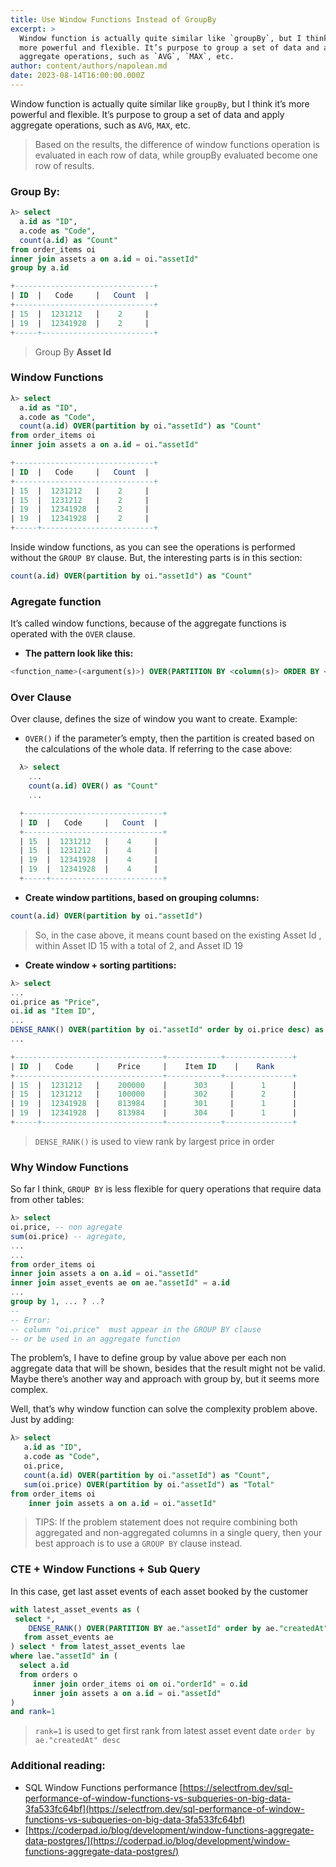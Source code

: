 ```yaml
---
title: Use Window Functions Instead of GroupBy
excerpt: >
  Window function is actually quite similar like `groupBy`, but I think it’s
  more powerful and flexible. It’s purpose to group a set of data and apply
  aggregate operations, such as `AVG`, `MAX`, etc.
author: content/authors/napolean.md
date: 2023-08-14T16:00:00.000Z
---
```


Window function is actually quite similar like `groupBy`, but I think it’s more powerful and flexible. It’s purpose to group a set of data and apply aggregate operations, such as `AVG`, `MAX`, etc.

> Based on the results, the difference of window functions operation is evaluated in each row of data, while groupBy evaluated become one row of results.

### Group By:

```sql
λ> select 
  a.id as "ID",
  a.code as "Code",
  count(a.id) as "Count"
from order_items oi 
inner join assets a on a.id = oi."assetId" 
group by a.id

+-------------------------------+
| ID  |   Code     |   Count  | 
+-------------------------------+
| 15  |  1231212   |    2     |
| 19  |  12341928  |    2     |
+-----+-------------------------+
```

> Group By **Asset Id**

### Window Functions

```sql
λ> select 
  a.id as "ID",
  a.code as "Code",
  count(a.id) OVER(partition by oi."assetId") as "Count"
from order_items oi
inner join assets a on a.id = oi."assetId"

+-------------------------------+
| ID  |   Code     |   Count  | 
+-------------------------------+
| 15  |  1231212   |    2     |
| 15  |  1231212   |    2     |
| 19  |  12341928  |    2     |
| 19  |  12341928  |    2     |
+-----+-------------------------+
```

Inside window functions, as you can see the operations is performed without the `GROUP BY` clause. But, the interesting parts is in this section:

```sql
count(a.id) OVER(partition by oi."assetId") as "Count"
```

### Agregate function

It’s called window functions, because of the aggregate functions is operated with the `OVER` clause.

* **The pattern look like this:**

```sql
<function_name>(<argument(s)>) OVER(PARTITION BY <column(s)> ORDER BY <column(s)>) <alias>
```

### Over Clause

Over clause, defines the size of window you want to create. Example:

* `OVER()` if the parameter’s empty, then the partition is created based on the calculations of the whole data. If referring to the case above:

```sql
  λ> select 
    ...
    count(a.id) OVER() as "Count"
    ...

  +-------------------------------+
  | ID  |   Code     |   Count  |
  +-------------------------------+
  | 15  |  1231212   |    4     |
  | 15  |  1231212   |    4     |
  | 19  |  12341928  |    4     |
  | 19  |  12341928  |    4     |
  +-----+-------------------------+
```

* **Create window partitions, based on grouping columns:**

```sql
count(a.id) OVER(partition by oi."assetId")
```

> So, in the case above, it means count based on  the existing Asset Id , within Asset ID 15 with a total of 2, and Asset ID 19

* **Create window + sorting partitions:**

```sql
λ> select 
...
oi.price as "Price",
oi.id as "Item ID",
...
DENSE_RANK() OVER(partition by oi."assetId" order by oi.price desc) as "Rank"
...

+---------------------------------+------------+---------------+
| ID  |   Code     |    Price     |    Item ID    |    Rank
+---------------------------------+------------+---------------+
| 15  |  1231212   |    200000    |      303     |      1      |
| 15  |  1231212   |    100000    |      302     |      2      |
| 19  |  12341928  |    813984    |      301     |      1      |
| 19  |  12341928  |    813984    |      304     |      1      |
+-----+---------------------------+------------+---------------+
```

> `DENSE_RANK()` is used to view rank by largest price in order

### Why Window Functions

So far I think, `GROUP BY` is less flexible for query operations that require data from other tables:

```sql
λ> select 
oi.price, -- non agregate 
sum(oi.price) -- agregate,
...
...
from order_items oi 
inner join assets a on a.id = oi."assetId" 
inner join asset_events ae on ae."assetId" = a.id
...
group by 1, ... ? ..?
--
-- Error:
-- column "oi.price"  must appear in the GROUP BY clause 
-- or be used in an aggregate function
```

The problem’s, I have to define group by value above  per each non aggregate data that will be shown, besides that the result might not be valid. Maybe there’s another way and approach with group by, but it seems more complex.

Well, that’s why window function can solve the complexity problem above. Just by adding:

```sql
λ> select
   a.id as "ID",
   a.code as "Code",
   oi.price,
   count(a.id) OVER(partition by oi."assetId") as "Count",
   sum(oi.price) OVER(partition by oi."assetId") as "Total"
from order_items oi
    inner join assets a on a.id = oi."assetId"
```

> TIPS: If the problem statement does not require combining both aggregated and non-aggregated columns in a single query, then your best approach is to use a `GROUP BY` clause instead.

### CTE + Window Functions + Sub Query

In this case, get last asset events of each asset booked by the customer

```sql
with latest_asset_events as (
 select *, 
 	DENSE_RANK() OVER(PARTITION BY ae."assetId" order by ae."createdAt" desc) AS rank
   from asset_events ae
) select * from latest_asset_events lae 
where lae."assetId" in (
  select a.id
  from orders o
     inner join order_items oi on oi."orderId" = o.id
     inner join assets a on a.id = oi."assetId"
)
and rank=1
```

> `rank=1` is used to get first rank from latest asset event date `order by ae."createdAt" desc`

### Additional reading:

* SQL Window Functions performance [https://selectfrom.dev/sql-performance-of-window-functions-vs-subqueries-on-big-data-3fa533fc64bf](https://selectfrom.dev/sql-performance-of-window-functions-vs-subqueries-on-big-data-3fa533fc64bf)
* [https://coderpad.io/blog/development/window-functions-aggregate-data-postgres/](https://coderpad.io/blog/development/window-functions-aggregate-data-postgres/)
